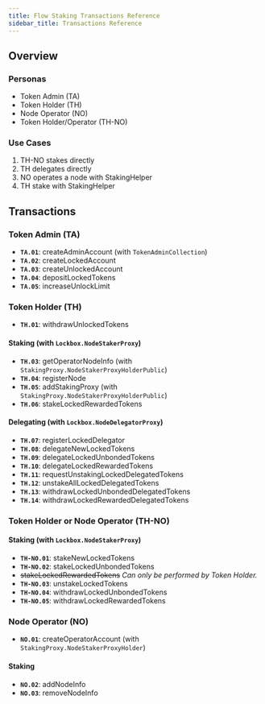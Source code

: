 ```yaml
---
title: Flow Staking Transactions Reference
sidebar_title: Transactions Reference
---
```


## Overview

### Personas

- Token Admin (TA)
- Token Holder (TH)
- Node Operator (NO)
- Token Holder/Operator (TH-NO)

### Use Cases

1. TH-NO stakes directly
1. TH delegates directly
1. NO operates a node with StakingHelper
1. TH stake with StakingHelper

## Transactions

### Token Admin (TA)

- **`TA.01`**: createAdminAccount (with `TokenAdminCollection`)
- **`TA.02`**: createLockedAccount
- **`TA.03`**: createUnlockedAccount
- **`TA.04`**: depositLockedTokens
- **`TA.05`**: increaseUnlockLimit

### Token Holder (TH)

- **`TH.01`**: withdrawUnlockedTokens

#### Staking (with `Lockbox.NodeStakerProxy`)

- **`TH.03`**: getOperatorNodeInfo (with `StakingProxy.NodeStakerProxyHolderPublic`)
- **`TH.04`**: registerNode
- **`TH.05`**: addStakingProxy (with `StakingProxy.NodeStakerProxyHolderPublic`)
- **`TH.06`**: stakeLockedRewardedTokens

#### Delegating (with `Lockbox.NodeDelegatorProxy`)

- **`TH.07`**: registerLockedDelegator
- **`TH.08`**: delegateNewLockedTokens
- **`TH.09`**: delegateLockedUnbondedTokens
- **`TH.10`**: delegateLockedRewardedTokens
- **`TH.11`**: requestUnstakingLockedDelegatedTokens
- **`TH.12`**: unstakeAllLockedDelegatedTokens
- **`TH.13`**: withdrawLockedUnbondedDelegatedTokens
- **`TH.14`**: withdrawLockedRewardedDelegatedTokens

### Token Holder or Node Operator (TH-NO)

#### Staking (with `Lockbox.NodeStakerProxy`)

- **`TH-NO.01`**: stakeNewLockedTokens
- **`TH-NO.02`**: stakeLockedUnbondedTokens
- ~~stakeLockedRewardedTokens~~ _Can only be performed by Token Holder._
- **`TH-NO.03`**: unstakeLockedTokens
- **`TH-NO.04`**: withdrawLockedUnbondedTokens
- **`TH-NO.05`**: withdrawLockedRewardedTokens

### Node Operator (NO)

- **`NO.01`**: createOperatorAccount (with `StakingProxy.NodeStakerProxyHolder`)

#### Staking

- **`NO.02`**: addNodeInfo
- **`NO.03`**: removeNodeInfo
